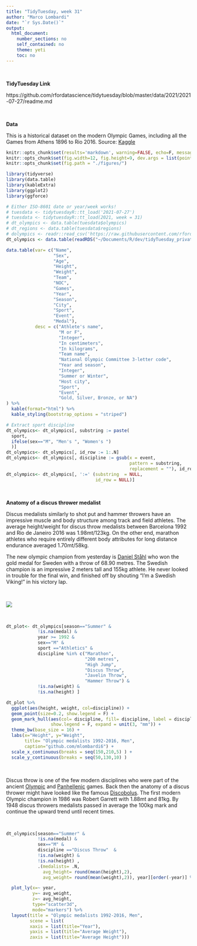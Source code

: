 ```yaml
---
title: "TidyTuesday, week 31"
author: "Marco Lombardi"
date: "`r Sys.Date()`"
output: 
  html_document:
    number_sections: no
    self_contained: no
    theme: yeti
    toc: no
---    
```


\ 

**TidyTuesday Link**

https://github.com/rfordatascience/tidytuesday/blob/master/data/2021/2021-07-27/readme.md

\ 

**Data**

This is a historical dataset on the modern Olympic Games, including all the Games from Athens 1896 to Rio 2016. Source: [Kaggle](https://www.kaggle.com/heesoo37/120-years-of-olympic-history-athletes-and-results?select=noc_regions.csv)

```r
knitr::opts_chunk$set(results='markdown', warning=FALSE, echo=F, message=TRUE, width=200)
knitr::opts_chunk$set(fig.width=12, fig.height=9, dev.args = list(pointsize=14), dpi=75)
knitr::opts_chunk$set(fig.path = "./figures/")

library(tidyverse)
library(data.table)
library(kableExtra)
library(ggplot2)
library(ggforce)
```

```r
# Either ISO-8601 date or year/week works!
# tuesdata <- tidytuesdayR::tt_load('2021-07-27')
# tuesdata <- tidytuesdayR::tt_load(2021, week = 31)
# dt_olympics <- data.table(tuesdata$olympics)
# dt_regions <- data.table(tuesdata$regions)
# dolympics <- readr::read_csv('https://raw.githubusercontent.com/rfordatascience/tidytuesday/master/data/2021/2021-07-27/olympics.csv')
dt_olympics <- data.table(readRDS("~/Documents/R/dev/tidyTuesday_private/20210727/dolympics.rds"))
```


```r
data.table(var= c("Name", 
                  "Sex",
                  "Age",
                  "Height",
                  "Weight",
                  "Team",
                  "NOC",
                  "Games",
                  "Year",
                  "Season",
                  "City",
                  "Sport",
                  "Event",
                  "Medal"), 
           desc = c("Athlete's name",
                    "M or F",
                    "Integer",
                    "In centimeters",
                    "In kilograms",
                    "Team name",
                    "National Olympic Committee 3-letter code",
                    "Year and season",
                    "Integer",
                    "Summer or Winter",
                    "Host city",
                    "Sport", 
                    "Event",
                    "Gold, Silver, Bronze, or NA")
) %>%
  kable(format="html") %>%
  kable_styling(bootstrap_options = "striped")
```


```r

# Extract sport discipline
dt_olympics<- dt_olympics[, substring := paste(
  sport,
  ifelse(sex=="M", "Men's ", "Women's ") 
  )]
dt_olympics<- dt_olympics[, id_row := 1:.N]
dt_olympics<- dt_olympics[, discipline := gsub(x = event, 
                                               pattern = substring, 
                                               replacement = ""), id_row ]
dt_olympics<- dt_olympics[, ':=' (substring  = NULL, 
                                  id_row = NULL)]
```

\ 

**Anatomy of a discus thrower medalist**

Discus medalists similarly to shot put and hammer throwers have an impressive muscle and body structure among track and field athletes. The average height/weight for discus throw medalists between Barcelona 1992 and Rio de Janeiro 2016 was 1.98mt/123kg. On the other end, marathon athletes who require entirely different body attributes for long distance endurance averaged 1.70mt/58kg.

The new olympic champion from yesterday is [Daniel Ståhl](https://en.wikipedia.org/wiki/Daniel_St%C3%A5hl) who won the gold medal for Sweden with a throw of 68.90 metres. The Swedish champion is an impressive 2 meters tall and 155kg athlete. He never looked in trouble for the final win, and finished off by shouting "I'm a Swedish Viking!" in his victory lap. 

\ 

![](DanielStahl.png)

\ 

```r
dt_plot<- dt_olympics[season=="Summer" & 
            !is.na(medal) &
            year >= 1992 &
            sex=="M" &
            sport =="Athletics" & 
            discipline %in% c("Marathon",
                              "200 metres",
                              "High Jump",
                              "Discus Throw", 
                              "Javelin Throw", 
                              "Hammer Throw") & 
            !is.na(weight) & 
            !is.na(height) ] 

dt_plot %>%
  ggplot(aes(height, weight, col=discipline)) +
  geom_point(size=0.2, show.legend = F) +
  geom_mark_hull(aes(col= discipline, fill= discipline, label = discipline),
                 show.legend = F, expand = unit(3, "mm")) +
  theme_bw(base_size = 16) + 
  labs(x="Height", y="Weight", 
       title= "Olympic medalists 1992-2016, Men",
       caption="github.com/mlombardi6") + 
  scale_x_continuous(breaks = seq(150,210,5) ) +
  scale_y_continuous(breaks = seq(50,130,10) )  

```

\ 

Discus throw is one of the few modern disciplines who were part of the ancient [Olympic](https://en.wikipedia.org/wiki/Ancient_Olympic_Games) and [Panhellenic](https://en.wikipedia.org/wiki/Panhellenic_Games) games. Back then the anatomy of a discus thrower might have looked like the famous [Discobolus](https://en.wikipedia.org/wiki/Discobolus). The first modern Olympic champion in 1986 was Robert Garrett with 1.88mt and 81kg. By 1948 discus throwers medalists passed in average the 100kg mark and continue the upward trend until recent times.

\ 

```r
dt_olympics[season=="Summer" & 
            !is.na(medal) &
            sex=="M" &
            discipline =="Discus Throw"  &
            !is.na(weight) & 
            !is.na(height) , 
            .(medalists= .N, 
              avg_height= round(mean(height),2), 
              avg_weight= round(mean(weight),2)), year][order(-year)] %>%

  plot_ly(x=~ year, 
          y=~ avg_weight, 
          z=~ avg_height, 
          type="scatter3d", 
          mode="markers") %>%
  layout(title = "Olympic medalists 1992-2016, Men",
         scene = list(
         xaxis = list(title="Year"), 
         yaxis = list(title="Average Weight"),
         zaxis = list(title="Average Height")))
```

